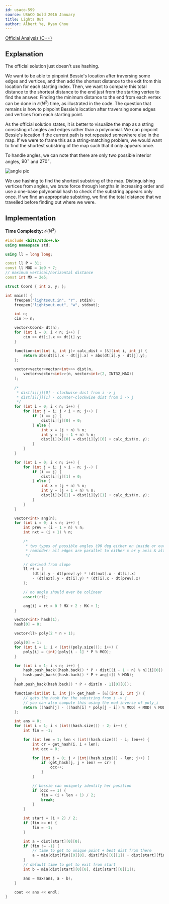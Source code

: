 ```yaml
---
id: usaco-599
source: USACO Gold 2016 January
title: Lights Out
author: Albert Ye, Ryan Chou
---
```


[Official Analysis (C++)](http://www.usaco.org/current/data/sol_lightsout_gold_jan16.html)

## Explanation
The official solution just doesn't use hashing.

We want to be able to pinpoint Bessie's location after traversing some edges and
vertices, and then add the shortest distance to the exit from this location for
each starting index. Then, we want to compare this total distance to the
shortest distance to the end just from the starting vertex to find the answer.
Finding the minimum distance to the end from each vertex can be done in
$\mathcal{O}(N^2)$ time, as illustrated in the code. The question that remains
is how to pinpoint Bessie's location after traversing some edges and vertices
from each starting point.

As the official solution states, it is better to visualize the map as a string
consisting of angles and edges rather than a polynomial. We can pinpoint
Bessie's location if the current path is not repeated somewhere else in the map.
If we were to frame this as a string-matching problem, we would want to find the
shortest substring of the map such that it only appears once.

To handle angles, we can note that there are only two possible interior angles, $90^\circ$ and $270^\circ$.

![angle pic](usaco-599/di_ang.png)

We use hashing to find the shortest substring of the map. Distinguishing
vertices from angles, we brute force through lengths in increasing order and use
a one-base polynomial hash to check if the substring appears only once. If we
find an appropriate substring, we find the total distance that we travelled
before finding out where we were.

## Implementation
**Time Complexity:** $\mathcal{O}(N^3)$

<LanguageSection>
<CPPSection>

```cpp
#include <bits/stdc++.h>
using namespace std;

using ll = long long;

const ll P = 31;
const ll MOD = 1e9 + 7;
// maximum vertical/horizontal distance
const int MX = 2e5;

struct Coord { int x, y; };

int main() {
	freopen("lightsout.in", "r", stdin);
	freopen("lightsout.out", "w", stdout);

	int n;
	cin >> n;

	vector<Coord> dt(n);
	for (int i = 0; i < n; i++) {
		cin >> dt[i].x >> dt[i].y;
	}

	function<int(int i, int j)> calc_dist = [&](int i, int j) {
		return abs(dt[i].x - dt[j].x) + abs(dt[i].y - dt[j].y);
	};

	vector<vector<vector<int>>> dist(n,
		vector<vector<int>>(n, vector<int>(2, INT32_MAX))
	);
	
	/*
	 * dist[i][j][0] - clockwise dist from i -> j
	 * dist[i][j][1] - counter-clockwise dist from i -> j
	 */
	for (int i = 0; i < n; i++) {
		for (int j = i; j < i + n; j++) {
			if (i == j) {
				dist[i][j][0] = 0;
			} else {
				int x = (j + n) % n;
				int y = (j - 1 + n) % n;
				dist[i][x][0] = dist[i][y][0] + calc_dist(x, y);
			}
		}
	}

	for (int i = 0; i < n; i++) {
		for (int j = i; j > i - n; j--) {
			if (i == j) {
				dist[i][j][1] = 0;
			} else {
				int x = (j + n) % n;
				int y = (j + 1 + n) % n;
				dist[i][x][1] = dist[i][y][1] + calc_dist(x, y);
			}
		}
	}

	vector<int> ang(n);
	for (int i = 0; i < n; i++) {
		int prev = (i - 1 + n) % n;
		int nxt = (i + 1) % n;

		/*
		 * two types of possible angles (90 deg either on inside or outside)
		 * reminder: all edges are parallel to either x or y axis & alternate
		 */

		// derived from slope
		ll rt = (
			(dt[i].y - dt[prev].y) * (dt[nxt].x - dt[i].x)
			- (dt[nxt].y - dt[i].y) * (dt[i].x - dt[prev].x)
		);

		// no angle should ever be colinear
		assert(rt);

		ang[i] = rt > 0 ? MX + 2 : MX + 1;
	}

	vector<int> hash(1);
	hash[0] = 0;

	vector<ll> poly(2 * n + 1);

	poly[0] = 1;
	for (int i = 1; i < (int)(poly.size()); i++) {
		poly[i] = (int)(poly[i - 1] * P % MOD);
	}

	for (int i = 1; i < n; i++) {
		hash.push_back((hash.back() * P + dist[(i - 1 + n) % n][i][0]) % MOD);
		hash.push_back((hash.back() * P + ang[i]) % MOD);
	}
	hash.push_back(hash.back() * P + dist[n - 1][0][0]);

	function<int(int i, int j)> get_hash = [&](int i, int j) {
		// gets the hash for the substring from i -> j
		// you can also compute this using the mod inverse of poly_i
		return ((hash[j] - ((hash[i] * poly[j - i]) % MOD) + MOD) % MOD);
	};

	int ans = 0;
	for (int i = 1; i < (int)(hash.size()) - 2; i++) {
		int fin = -1;

		for (int len = 1; len < (int)(hash.size()) - i; len++) {
			int cr = get_hash(i, i + len);
			int occ = 0;

			for (int j = 0; j < (int)(hash.size()) - len; j++) {
				if (get_hash(j, j + len) == cr) {
					occ++;
				}
			}

			// bessie can uniquely identify her position
			if (occ == 1) {
				fin = (i + len + 1) / 2;
				break;
			}
		}

		int start = (i + 2) / 2;
		if (fin >= n) {
			fin = -1;
		}

		int a = dist[start][0][0];
		if (fin != -1) {
			// time to get to unique point + best dist from there
			a = min(dist[fin][0][0], dist[fin][0][1]) + dist[start][fin][0];
		}
		// default time to get to exit from start
		int b = min(dist[start][0][0], dist[start][0][1]);

		ans = max(ans, a - b);
	}

	cout << ans << endl;
}
```
</CPPSection>
</LanguageSection>

